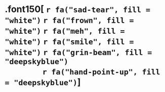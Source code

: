 # .font150[ `r fa("sad-tear", fill = "white")` `r fa("frown", fill = "white")` `r fa("meh", fill = "white")` `r fa("smile", fill = "white")` `r fa("grin-beam", fill = "deepskyblue")`<br>&emsp;&emsp;&emsp;&emsp;&nbsp;`r fa("hand-point-up", fill = "deepskyblue")`]
